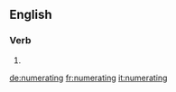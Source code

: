 ==English==

===Verb===
{{head|en}}

# {{present participle of|numerate}}

[[de:numerating]]
[[fr:numerating]]
[[it:numerating]]